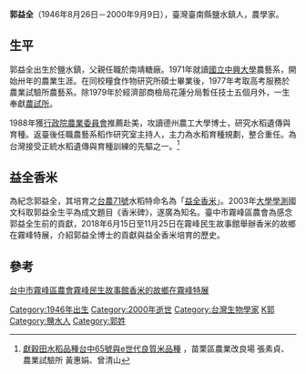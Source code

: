 '''郭益全'''（1946年8月26日－2000年9月9日），臺灣臺南縣鹽水鎮人，農學家。

== 生平 ==
郭益全出生於鹽水鎮，父親任職於南靖糖廠。1971年就讀[[國立中興大學|國立中興大學]]農藝系，開始卅年的農業生涯。在同校糧食作物研究所碩士畢業後，1977年考取高考服務於農業試驗所農藝系。除1979年於經濟部商檢局花蓮分局暫任技士五個月外，一生奉獻[[行政院農業委員會農業試驗所|農試所]]。

1988年獲[[行政院農業委員會|行政院農業委員會]]推薦赴美，攻讀德州農工大學博士，研究水稻遺傳與育種。返臺後任職農藝系稻作研究室主持人，主力為水稻育種規劃，整合重任。為台灣接受正統水稻遺傳與育種訓練的先驅之一。<ref>[http://www.mdais.gov.tw/admin/upload/20051125145054.htm  獻穀田水稻品種台中65號與e世代良質米品種] {{webarchive|url=https://web.archive.org/web/20080312185149/http://www.mdais.gov.tw/admin/upload/20051125145054.htm |date=2008-03-12 }}，苗栗區農業改良場 張素貞、農業試驗所 黃惠娟、曾清山</ref>

== 益全香米 ==
為紀念郭益全，其培育之[[益全香米|台農71號]]水稻特命名為「[[益全香米|益全香米]]」。2003年[[大學學科能力測驗|大學學測]]國文科取郭益全生平為成文題目《香米碑》，遂廣為知名。臺中市霧峰區農會為感念郭益全生前的貢獻，2018年6月15日至11月25日在霧峰民生故事館舉辦香米的故鄉在霧峰特展，介紹郭益全博士的貢獻與益全香米培育的歷史。

== 參考 ==
<references/>
<div class="references-small">[https://www.twwfstory.com.tw/history_view.php?id=18 台中市霧峰區農會霧峰民生故事館香米的故鄉在霧峰特展] {{Wayback|url=https://www.twwfstory.com.tw/history_view.php?id=18 |date=20180906124605 }}
</div>
[[Category:1946年出生|Category:1946年出生]]
[[Category:2000年逝世|Category:2000年逝世]]
[[Category:台灣生物學家|Category:台灣生物學家]]
[[Category:國立中興大學校友|K郭]]
[[Category:鹽水人|Category:鹽水人]]
[[Category:郭姓|Category:郭姓]]